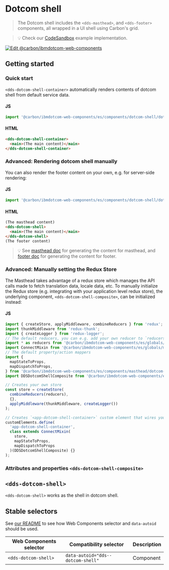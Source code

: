 
# Dotcom shell

> The Dotcom shell includes the `<dds-masthead>`, and `<dds-footer>` components, all wrapped
> in a UI shell using Carbon's grid.

> 💡 Check our
> [CodeSandbox](https://githubbox.com/carbon-design-system/ibm-dotcom-library/tree/master/packages/web-components/examples/codesandbox/components/dotcom-shell)
> example implementation.

[![Edit @carbon/ibmdotcom-web-components](https://codesandbox.io/static/img/play-codesandbox.svg)](https://githubbox.com/carbon-design-system/ibm-dotcom-library/tree/master/packages/web-components/examples/codesandbox/components/dotcom-shell)

## Getting started

### Quick start

`<dds-dotcom-shell-container>` automatically renders contents of dotcom shell from default service data.

#### JS

```javascript
import '@carbon/ibmdotcom-web-components/es/components/dotcom-shell/dotcom-shell-container';
```

#### HTML

```html
<dds-dotcom-shell-container>
  <main>(The main content)</main>
</dds-dotcom-shell-container>
```

### Advanced: Rendering dotcom shell manually

You can also render the footer content on your own, e.g. for server-side rendering:

#### JS

```javascript
import '@carbon/ibmdotcom-web-components/es/components/dotcom-shell/dotcom-shell';
```

#### HTML

```html
(The masthead content)
<dds-dotcom-shell>
  <main>(The main content)</main>
</dds-dotcom-shell>
(The footer content)
```

> 💡 See [masthead doc](/?path=/docs/components-masthead--default) for generating the content for masthead, and [footer doc](/?path=/docs/components-footer--default) for generating the content for footer.

### Advanced: Manually setting the Redux Store

The Masthead takes advantage of a redux store which manages the API calls made
to fetch translation data, locale data, etc. To manually initialize the Redux
store (e.g. integrating with your application level redux store), the underlying
component, `<dds-dotcom-shell-composite>`, can be initialized instead:

#### JS

```javascript
import { createStore, applyMiddleware, combineReducers } from 'redux';
import thunkMiddleware from 'redux-thunk';
import { createLogger } from 'redux-logger';
// The default reducers, you can e.g. add your own reducer to `reducers` table
import * as reducers from '@carbon/ibmdotcom-web-components/es/globals/services-store/reducers';
import ConnectMixin from '@carbon/ibmdotcom-web-components/es/globals/mixins/connect';
// The default property/action mappers
import {
  mapStateToProps,
  mapDispatchToProps,
} from '@carbon/ibmdotcom-web-components/es/components/masthead/dotcom-shell-container';
import DDSDotcomShellComposite from '@carbon/ibmdotcom-web-components/es/components/masthead/dotcom-shell-composite';

// Creates your own store
const store = createStore(
  combineReducers(reducers),
  {},
  applyMiddleware(thunkMiddleware, createLogger())
);

// Creates `<app-dotcom-shell-container>` custom element that wires your store to our rendering logic
customElements.define(
  'app-dotcom-shell-container',
  class extends ConnectMixin(
    store,
    mapStateToProps,
    mapDispatchToProps
  )(DDSDotcomShellComposite) {}
);
```

### Attributes and properties `<dds-dotcom-shell-composite>`

<Props of="dds-dotcom-shell-composite" />

## `<dds-dotcom-shell>`

`<dds-dotcom-shell>` works as the shell in dotcom shell.

## Stable selectors

See [our README](https://github.com/carbon-design-system/ibm-dotcom-library/tree/master/packages/web-components#stable-selectors-for-analytics-and-integratione2e-testing-in-web-components) to see how Web Components selector and `data-autoid` should be used.

| Web Components selector | Compatibility selector            | Description |
| ----------------------- | --------------------------------- | ----------- |
| `<dds-dotcom-shell>`    | `data-autoid="dds--dotcom-shell"` | Component   |

<Description markdown={corsproxy} />
<Description markdown={contributing} />
